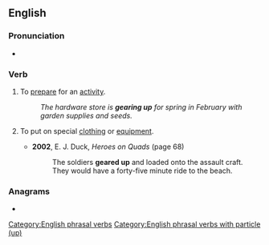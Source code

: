==English==

===Pronunciation===
* {{audio|en|en-au-gear up.ogg|Audio (AU)}}

===Verb===
{{en-verb|*}}

# {{lb|en|intransitive|idiomatic}} To [[prepare]] for an [[activity]].
#: ''The hardware store is '''gearing up''' for spring in February with garden supplies and seeds.''
# {{lb|en|intransitive|idiomatic}} To put on special [[clothing]] or [[equipment]].
#* '''2002''', E. J. Duck, ''Heroes on Quads'' (page 68)
#*: The soldiers '''geared up''' and loaded onto the assault craft. They would have a forty-five minute ride to the beach.

===Anagrams===
* {{anagrams|en|a=aegpru|Prague|upgear}}

[[Category:English phrasal verbs]]
[[Category:English phrasal verbs with particle (up)]]